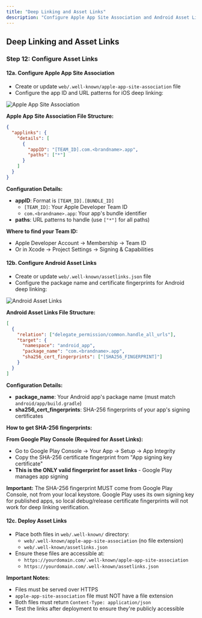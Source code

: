 ```yaml
---
title: "Deep Linking and Asset Links"
description: "Configure Apple App Site Association and Android Asset Links for deep linking"
---
```


## Deep Linking and Asset Links

### Step 12: Configure Asset Links

#### 12a. Configure Apple App Site Association

- Create or update `web/.well-known/apple-app-site-association` file
- Configure the app ID and URL patterns for iOS deep linking:

![Apple App Site Association](/images/apple-app-site-association.png)

**Apple App Site Association File Structure:**

```json
{
  "applinks": {
    "details": [
      {
        "appID": "[TEAM_ID].com.<brandname>.app",
        "paths": ["*"]
      }
    ]
  }
}
```

**Configuration Details:**

- **appID**: Format is `[TEAM_ID].[BUNDLE_ID]`
  - `[TEAM_ID]`: Your Apple Developer Team ID
  - `com.<brandname>.app`: Your app's bundle identifier
- **paths**: URL patterns to handle (use `["*"]` for all paths)

**Where to find your Team ID:**

- Apple Developer Account → Membership → Team ID
- Or in Xcode → Project Settings → Signing & Capabilities

#### 12b. Configure Android Asset Links

- Create or update `web/.well-known/assetlinks.json` file
- Configure the package name and certificate fingerprints for Android deep linking:

![Android Asset Links](/images/assetlinks.png)

**Android Asset Links File Structure:**

```json
[
  {
    "relation": ["delegate_permission/common.handle_all_urls"],
    "target": {
      "namespace": "android_app",
      "package_name": "com.<brandname>.app",
      "sha256_cert_fingerprints": ["[SHA256_FINGERPRINT]"]
    }
  }
]
```

**Configuration Details:**

- **package_name**: Your Android app's package name (must match `android/app/build.gradle`)
- **sha256_cert_fingerprints**: SHA-256 fingerprints of your app's signing certificates

**How to get SHA-256 fingerprints:**

**From Google Play Console (Required for Asset Links):**

- Go to Google Play Console → Your App → Setup → App Integrity
- Copy the SHA-256 certificate fingerprint from "App signing key certificate"
- **This is the ONLY valid fingerprint for asset links** - Google Play manages app signing

**Important:** The SHA-256 fingerprint MUST come from Google Play Console, not from your local keystore. Google Play uses its own signing key for published apps, so local debug/release certificate fingerprints will not work for deep linking verification.

#### 12c. Deploy Asset Links

- Place both files in `web/.well-known/` directory:
  - `web/.well-known/apple-app-site-association` (no file extension)
  - `web/.well-known/assetlinks.json`
- Ensure these files are accessible at:
  - `https://yourdomain.com/.well-known/apple-app-site-association`
  - `https://yourdomain.com/.well-known/assetlinks.json`

**Important Notes:**

- Files must be served over HTTPS
- `apple-app-site-association` file must NOT have a file extension
- Both files must return `Content-Type: application/json`
- Test the links after deployment to ensure they're publicly accessible
